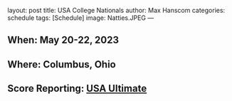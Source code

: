 layout: post
title: USA College Nationals
author: Max Hanscom
categories: schedule
tags: [Schedule]
image: Natties.JPEG
---

## **When:** May 20-22, 2023

## **Where:** Columbus, Ohio

## **Score Reporting:** [USA Ultimate](https://collegechampionships.usaultimate.org/d3-men/)
